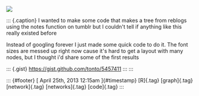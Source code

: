 

![](../../media/48832278648.png)

::: {.caption}
I wanted to make some code that makes a tree from reblogs using the
notes function on tumblr but I couldn't tell if anything like this
really existed before

Instead of googling forever I just made some quick code to do it. The
font sizes are messed up right now cause it's hard to get a layout with
many nodes, but I thought i'd share some of the first results

::: {.gist}
<https://gist.github.com/tonto/5457411>
:::
:::

::: {#footer}
[ April 25th, 2013 12:15am ]{#timestamp} [R]{.tag} [graph]{.tag}
[network]{.tag} [networks]{.tag} [code]{.tag}
:::


